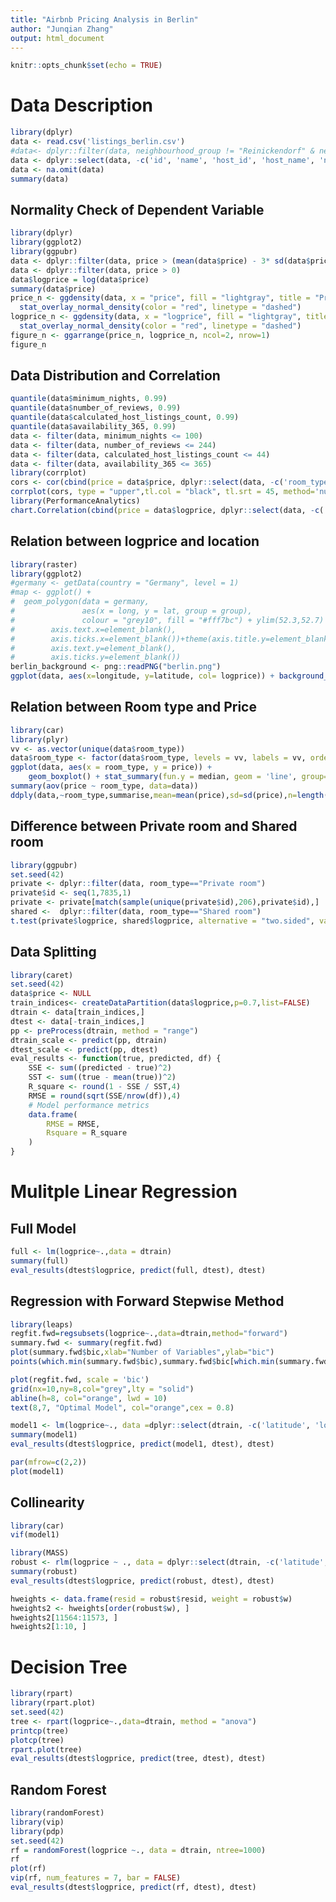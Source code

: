 ```yaml
---
title: "Airbnb Pricing Analysis in Berlin"
author: "Junqian Zhang"
output: html_document
---
```


```r
knitr::opts_chunk$set(echo = TRUE)
```

# Data Description
```r
library(dplyr)
data <- read.csv('listings_berlin.csv')
#data<- dplyr::filter(data, neighbourhood_group != "Reinickendorf" & neighbourhood_group != "Treptow - Köpenick")
data <- dplyr::select(data, -c('id', 'name', 'host_id', 'host_name', 'neighbourhood', 'neighbourhood_group','reviews_per_month', 'last_review'))
data <- na.omit(data) 
summary(data)
```

## Normality Check of Dependent Variable
```r
library(dplyr)
library(ggplot2)
library(ggpubr)
data <- dplyr::filter(data, price > (mean(data$price) - 3* sd(data$price)) & price < (mean(data$price) + 3* sd(data$price)))
data <- dplyr::filter(data, price > 0)
data$logprice = log(data$price)
summary(data$price)
price_n <- ggdensity(data, x = "price", fill = "lightgray", title = "Price") +
  stat_overlay_normal_density(color = "red", linetype = "dashed")
logprice_n <- ggdensity(data, x = "logprice", fill = "lightgray", title = "Price") +
  stat_overlay_normal_density(color = "red", linetype = "dashed")
figure_n <- ggarrange(price_n, logprice_n, ncol=2, nrow=1)
figure_n
```
## Data Distribution and Correlation
```r
quantile(data$minimum_nights, 0.99)
quantile(data$number_of_reviews, 0.99)
quantile(data$calculated_host_listings_count, 0.99)
quantile(data$availability_365, 0.99)
data <- filter(data, minimum_nights <= 100)
data <- filter(data, number_of_reviews <= 244)
data <- filter(data, calculated_host_listings_count <= 44)
data <- filter(data, availability_365 <= 365)
library(corrplot)
cors <- cor(cbind(price = data$price, dplyr::select(data, -c('room_type', 'logprice', 'price'))))
corrplot(cors, type = "upper",tl.col = "black", tl.srt = 45, method='number')
library(PerformanceAnalytics)
chart.Correlation(cbind(price = data$logprice, dplyr::select(data, -c('room_type', 'price', 'logprice'))), histogram=TRUE, pch=20)
```

## Relation between logprice and location
```r
library(raster)
library(ggplot2)
#germany <- getData(country = "Germany", level = 1) 
#map <- ggplot() +
#  geom_polygon(data = germany,
#               aes(x = long, y = lat, group = group),
#               colour = "grey10", fill = "#fff7bc") + ylim(52.3,52.7) + xlim(13.08,13.77)+theme(panel.background = element_blank())+ theme(axis.title.x=element_blank(),
#        axis.text.x=element_blank(),
#        axis.ticks.x=element_blank())+theme(axis.title.y=element_blank(),
#        axis.text.y=element_blank(),
#        axis.ticks.y=element_blank())
berlin_background <- png::readPNG("berlin.png")
ggplot(data, aes(x=longitude, y=latitude, col= logprice)) + background_image(berlin_background) + geom_point(size=1)+ ylim(52.3,52.7) + xlim(13.08,13.77)
```


## Relation between Room type and Price
```r
library(car)
library(plyr)
vv <- as.vector(unique(data$room_type))
data$room_type <- factor(data$room_type, levels = vv, labels = vv, ordered = FALSE)
ggplot(data, aes(x = room_type, y = price)) +
    geom_boxplot() + stat_summary(fun.y = median, geom = 'line', group= 1, color= "orange", size = 1.2)+ annotate("text", x = 1:length(table(data$room_type)), y = aggregate(price ~ room_type, data, median)[ , 2], label = table(data$room_type),col = "black", vjust=-1) + xlab("Room Type") + ylab("Price")+ ylim(0,500)
summary(aov(price ~ room_type, data=data))
ddply(data,~room_type,summarise,mean=mean(price),sd=sd(price),n=length(price))
```
## Difference between Private room and Shared room
```r
library(ggpubr)
set.seed(42)
private <- dplyr::filter(data, room_type=="Private room")
private$id <- seq(1,7835,1)
private <- private[match(sample(unique(private$id),206),private$id),]
shared <-  dplyr::filter(data, room_type=="Shared room")
t.test(private$logprice, shared$logprice, alternative = "two.sided", var.equal = FALSE)
```

## Data Splitting
```r
library(caret)
set.seed(42)
data$price <- NULL
train_indices<- createDataPartition(data$logprice,p=0.7,list=FALSE)
dtrain <- data[train_indices,]
dtest <- data[-train_indices,]
pp <- preProcess(dtrain, method = "range")
dtrain_scale <- predict(pp, dtrain)
dtest_scale <- predict(pp, dtest)
eval_results <- function(true, predicted, df) {
    SSE <- sum((predicted - true)^2)
    SST <- sum((true - mean(true))^2)
    R_square <- round(1 - SSE / SST,4)
    RMSE = round(sqrt(SSE/nrow(df)),4)
    # Model performance metrics
    data.frame(
        RMSE = RMSE,
        Rsquare = R_square
    )
}
```

# Mulitple Linear Regression

## Full Model
```r
full <- lm(logprice~.,data = dtrain)
summary(full)
eval_results(dtest$logprice, predict(full, dtest), dtest)
```

## Regression with Forward Stepwise Method
```r
library(leaps)
regfit.fwd=regsubsets(logprice~.,data=dtrain,method="forward")
summary.fwd <- summary(regfit.fwd)
plot(summary.fwd$bic,xlab="Number of Variables",ylab="bic")
points(which.min(summary.fwd$bic),summary.fwd$bic[which.min(summary.fwd$bic)],pch=20,col="red")
```

```r
plot(regfit.fwd, scale = 'bic')
grid(nx=10,ny=8,col="grey",lty = "solid")
abline(h=8, col="orange", lwd = 10)
text(8,7, "Optimal Model", col="orange",cex = 0.8)
```

```r
model1 <- lm(logprice~., data =dplyr::select(dtrain, -c('latitude', 'longitude')))
summary(model1)
eval_results(dtest$logprice, predict(model1, dtest), dtest)
```
```r
par(mfrow=c(2,2))
plot(model1)
```
## Collinearity
```r
library(car)
vif(model1)
```

```r
library(MASS)
robust <- rlm(logprice ~ ., data = dplyr::select(dtrain, -c('latitude', 'longitude')))
summary(robust)
eval_results(dtest$logprice, predict(robust, dtest), dtest)
```

```r
hweights <- data.frame(resid = robust$resid, weight = robust$w)
hweights2 <- hweights[order(robust$w), ]
hweights2[11564:11573, ]
hweights2[1:10, ]
```


# Decision Tree

```r
library(rpart)
library(rpart.plot)
set.seed(42)
tree <- rpart(logprice~.,data=dtrain, method = "anova")
printcp(tree)
plotcp(tree)
rpart.plot(tree)
eval_results(dtest$logprice, predict(tree, dtest), dtest)
```
## Random Forest
```r
library(randomForest)
library(vip) 
library(pdp)
set.seed(42)
rf = randomForest(logprice ~., data = dtrain, ntree=1000)
rf
plot(rf)
vip(rf, num_features = 7, bar = FALSE)
eval_results(dtest$logprice, predict(rf, dtest), dtest)
```




